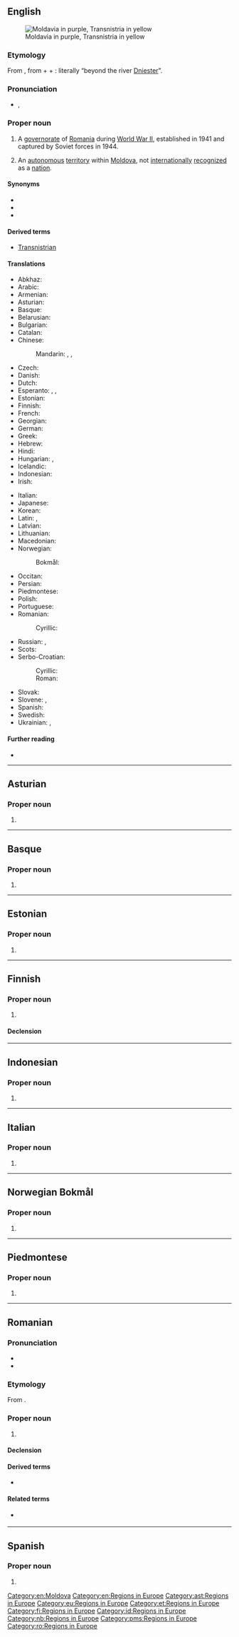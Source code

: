 {{also|Transnístria}}
==English==
[[Image:Transnistria-map.png|thumb|right|Moldavia in purple, Transnistria in yellow]]

===Etymology===
From {{bor|en|ro|Transnistria}}, from {{der|en|la|trans}} + {{der|en|ro|Nistru|t=Dniester}} + {{m|ro|-ia}}: literally “beyond the river [[Dniester]]”. {{etystub|en}}

===Pronunciation===
*{{enPR|trănz-nĭsʹtrē'ə}}, {{IPA|en|/tɹænzˈnɪsˌtɹi.ə/}}

===Proper noun===
{{en-proper noun}}

# {{lb|en|historical}} A [[governorate]] of [[Romania]] during [[World War II]], established in 1941 and captured by Soviet forces in 1944.
# An [[autonomous]] [[territory]] within [[Moldova]], not [[internationally]] [[recognized]] as a [[nation]].

====Synonyms====
* {{l|en|Transdniestria}}
* {{l|en|Trans-Dniester}}
* {{l|en|Pridnestrovie}}

====Derived terms====
* [[Transnistrian]]

====Translations====
{{trans-top|Transnistria, an autonomous territory in Moldova}}
* Abkhaz: {{t|ab|Приднестровиа}}
* Arabic: {{t|ar|تْرَانْسْنِيسْتْرِيَا|f|tr=transnistriyā}}
* Armenian: {{t|hy|Մերձդնեստր}}
* Asturian: {{t|ast|Transnistria|f}}
* Basque: {{t|eu|Transnistria}}
* Belarusian: {{t|be|Прыднястро́ўе|n}}
* Bulgarian: {{t|bg|Приднестро́вие|n}}
* Catalan: {{t+|ca|Transnístria|f}}
* Chinese:
*: Mandarin: {{t|cmn|涅斯特里亞}}, {{t|cmn|涅斯特里亚|tr=Nièsītèlǐyà}}, {{t|cmn|德涅斯特河沿岸|tr=Dénièsītèhéyán'àn}}
* Czech: {{t|cs|Podněstří|n}}
* Danish: {{t|da|Transnistrien|n}}
* Dutch: {{t|nl|Trans-Nistrië|n}}
* Esperanto: {{t|eo|Ĉednestrio}}, {{t|eo|Transdnestrio}}, {{t|eo|Transnistrio}}
* Estonian: {{t|et|Transnistria}}
* Finnish: {{t+|fi|Transnistria}}
* French: {{t+|fr|Transnistrie|f}}
* Georgian: {{t|ka|დნესტრისპირეთი}}
* German: {{t+|de|Transnistrien|n}}
* Greek: {{t+|el|Υπερδνειστερία|f}}
* Hebrew: {{t|he|טרנסניסטריה|f}}
* Hindi: {{t+|hi|ट्रान्सनिस्ट्रिया|m}}
* Hungarian: {{t|hu|Dnyeszter-mellék}}, {{t|hu|Transznisztria}}
* Icelandic: {{t|is|Transnistría|f}}
* Indonesian: {{t|id|Transnistria}}
* Irish: {{t|ga|an Tras-dnístiria|f}}
{{trans-mid}}
* Italian: {{t|it|Transnistria|f}}
* Japanese: {{t|ja|沿ドニエストル|tr=えんドニエストル, En Doniesutoru}}
* Korean: {{t+|ko|^트란스니스트리아}}
* Latin: {{t|la|Trānsdanastria|f}}, {{t|la|Trānstyrānia|f}}
* Latvian: {{t|lv|Piedņestra|f}}
* Lithuanian: {{t+|lt|Padniestrė|f}}
* Macedonian: {{t|mk|Придњестровие|n}}
* Norwegian:
*: Bokmål: {{t|nb|Transnistria|n}}
* Occitan: {{t|oc|Transnístria|f}}
* Persian: {{t|fa|ترنسنیستریا|tr=toransnistriyâ}}
* Piedmontese: {{t|pms|Transnistria|f}}
* Polish: {{t+|pl|Naddniestrze|n}}
* Portuguese: {{t+|pt|Transnístria|f}}
* Romanian: {{t|ro|Transnistria|f}}
*: Cyrillic: {{t|ro|Транснистриа|f}}
* Russian: {{t+|ru|Приднестро́вье|n}}, {{t|ru|Трансни́стрия|f}}
* Scots: {{t|sco|Transnistrie}}
* Serbo-Croatian:
*: Cyrillic: {{t|sh|Придњестровље|n}}
*: Roman: {{t|sh|Pridnjestrovlje|n}}
* Slovak: {{t|sk|Podnestersko|n}}
* Slovene: {{t|sl|Transnistrija|f}}, {{t|sl|Pridnjestrovje|n}}
* Spanish: {{t|es|Transnistria|f}}
* Swedish: {{t+|sv|Transnistrien|n}}
* Ukrainian: {{t|uk|Придністро́в'я|n}}, {{t|uk|Трансні́стрія|f}}
{{trans-bottom}}

====Further reading====
* {{pedia}}

[[Category:en:Moldova]]
[[Category:en:Regions in Europe]]

----

==Asturian==
{{wikipedia|lang=ast}}

===Proper noun===
{{head|ast|proper noun|g=f}}

# {{place|ast|breakaway country|c/Moldova|t1=Transnistria}}

[[Category:ast:Regions in Europe]]

----

==Basque==
{{wikipedia|lang=eu}}

===Proper noun===
{{eu-proper noun|in}}

# {{place|eu|breakaway country|c/Moldova|t1=Transnistria}}

[[Category:eu:Regions in Europe]]

----

==Estonian==
{{wikipedia|lang=et}}

===Proper noun===
{{head|et|proper noun}}

# {{place|et|breakaway country|c/Moldova|t1=Transnistria}}

[[Category:et:Regions in Europe]]

----

==Finnish==
{{wikipedia|lang=fi}}

===Proper noun===
{{fi-proper noun}}

# {{place|fi|breakaway country|c/Moldova|t1=Transnistria}}

====Declension====
{{fi-decl-kulkija|n=sg|Transnistri|a}}

[[Category:fi:Regions in Europe]]

----

==Indonesian==
{{wikipedia|lang=id}}

===Proper noun===
{{head|id|proper noun|g=}}

# {{place|id|breakaway country|c/Moldova|t1=Transnistria}}

[[Category:id:Regions in Europe]]

----

==Italian==
{{wikipedia|lang=it}}

===Proper noun===
{{it-proper noun|f}}

# {{place|it|breakaway country|c/Moldova|t1=Transnistria}}

{{C|it|Regions in Europe}}

----

==Norwegian Bokmål==
{{wikipedia|lang=nb}}

===Proper noun===
{{head|nb|proper noun}}

# {{place|nb|breakaway country|c/Moldova|t1=Transnistria}}

[[Category:nb:Regions in Europe]]

----

==Piedmontese==
{{wikipedia|lang=pms}}

===Proper noun===
{{head|pms|proper noun|g=f}}

# {{place|pms|breakaway country|c/Moldova|t1=Transnistria}}

[[Category:pms:Regions in Europe]]

----

==Romanian==
{{wikipedia|lang=ro}}

===Pronunciation===
* {{IPA|ro|[transˈni.stri.a]}}
* {{audio|ro|LL-Q7913 (ron)-KlaudiuMihaila-Transnistria.wav|Audio}}

===Etymology===
From {{af|ro|trans-|Nistru|-ia}}.

===Proper noun===
{{head|ro|proper noun|g=f}}

# {{place|ro|breakaway country|c/Moldova|t1=Transnistria}}

====Declension====
{{ro-country|gend=f|Transnistriei}}

====Derived terms====
* {{l|ro|transnistrian}}

====Related terms====
* {{l|ro|Nistru}} {{qualifier|river}}

[[Category:ro:Regions in Europe]]

----

==Spanish==
{{wikipedia|lang=es}}

===Proper noun===
{{es-proper noun|f}}

# {{place|es|breakaway country|c/Moldova|t1=Transnistria}}

{{C|es|Moldova}}